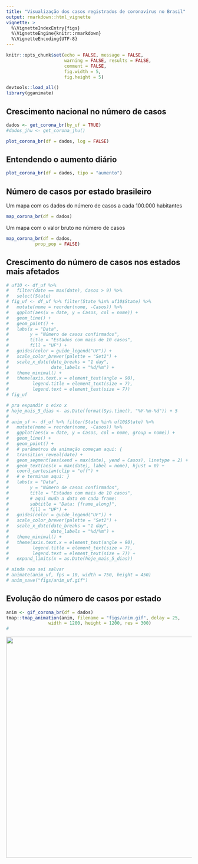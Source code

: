 ```yaml
---
title: "Visualização dos casos registrados de coronavírus no Brasil"
output: rmarkdown::html_vignette
vignette: >
  %\VignetteIndexEntry{figs}
  %\VignetteEngine{knitr::rmarkdown}
  %\VignetteEncoding{UTF-8}
---
```


```r
knitr::opts_chunk$set(echo = FALSE, message = FALSE, 
                      warning = FALSE, results = FALSE, 
                      comment = FALSE, 
                      fig.width = 5, 
                      fig.height = 5)
```


```r
devtools::load_all()
library(gganimate)
```


## Crescimento nacional no número de casos

```r
dados <- get_corona_br(by_uf = TRUE)
#dados_jhu <- get_corona_jhu()
```


```r
plot_corona_br(df = dados, log = FALSE)
```


## Entendendo o aumento diário

```r
plot_corona_br(df = dados, tipo = "aumento")
```

## Número de casos por estado brasileiro


Um mapa com os dados do número de casos a cada 100.000 habitantes

```r
map_corona_br(df = dados)
```

Um mapa com o valor bruto no número de casos

```r
map_corona_br(df = dados, 
           prop_pop = FALSE)
```

## Crescimento do número de casos nos estados mais afetados

```r
# uf10 <- df_uf %>% 
#   filter(date == max(date), Casos > 9) %>%
#   select(State)
# fig_uf <- df_uf %>% filter(State %in% uf10$State) %>% 
#   mutate(nome = reorder(nome, -Casos)) %>% 
#   ggplot(aes(x = date, y = Casos, col = nome)) + 
#   geom_line() +
#   geom_point() +
#   labs(x = "Data", 
#        y = "Número de casos confirmados", 
#        title = "Estados com mais de 10 casos", 
#        fill = "UF") +
#   guides(color = guide_legend("UF")) +
#   scale_color_brewer(palette = "Set2") +
#   scale_x_date(date_breaks = "1 day", 
#                date_labels = "%d/%m") +
#   theme_minimal() +
#   theme(axis.text.x = element_text(angle = 90), 
#         legend.title = element_text(size = 7), 
#         legend.text = element_text(size = 7))
# fig_uf
```


```r
# pra expandir o eixo x 
# hoje_mais_5_dias <- as.Date(format(Sys.time(), "%Y-%m-%d")) + 5
# 
# anim_uf <- df_uf %>% filter(State %in% uf10$State) %>% 
#   mutate(nome = reorder(nome, -Casos)) %>% 
#   ggplot(aes(x = date, y = Casos, col = nome, group = nome)) + 
#   geom_line() +
#   geom_point() +
#   # parâmetros da animação começam aqui: {
#   transition_reveal(date) +
#   geom_segment(aes(xend = max(date), yend = Casos), linetype = 2) + 
#   geom_text(aes(x = max(date), label = nome), hjust = 0) +
#   coord_cartesian(clip = "off") +
#   # e terminam aqui: }
#   labs(x = "Data", 
#        y = "Número de casos confirmados", 
#        title = "Estados com mais de 10 casos", 
#        # aqui muda a data em cada frame:
#        subtitle = "Data: {frame_along}",
#        fill = "UF") +
#   guides(color = guide_legend("UF")) +
#   scale_color_brewer(palette = "Set2") +
#   scale_x_date(date_breaks = "1 day", 
#                date_labels = "%d/%m") +
#   theme_minimal() +
#   theme(axis.text.x = element_text(angle = 90), 
#         legend.title = element_text(size = 7), 
#         legend.text = element_text(size = 7)) +
#   expand_limits(x = as.Date(hoje_mais_5_dias))

# ainda nao sei salvar
# animate(anim_uf, fps = 10, width = 750, height = 450)
# anim_save("figs/anim_uf.gif")

```


## Evolução do número de casos por estado

```r
anim <- gif_corona_br(df = dados)
tmap::tmap_animation(anim, filename = "figs/anim.gif", delay = 25, 
                width = 1200, height = 1200, res = 300)
# 
```

<img src="https://raw.githubusercontent.com/liibre/coronabr/master/vignettes/figs/anim.gif" align="center" alt="" width="600" />

